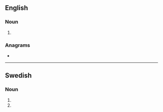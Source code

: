 ==English==

===Noun===
{{head|en|noun form}}

# {{plural of|en|ark}}

===Anagrams===
* {{anagrams|en|a=akrs|AKRs|Kars|Sark|kars|ksar|sark|skar}}

----

==Swedish==

===Noun===
{{head|sv|noun form}}

# {{sv-noun-form-indef-gen-pl|ark}}
# {{sv-noun-form-indef-gen|ark}}